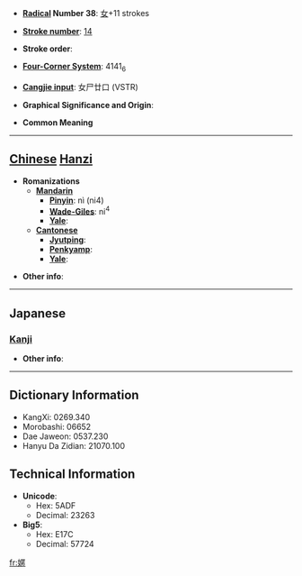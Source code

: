 * '''[[Wiktionary:Chinese radical index| Radical]] Number 38''': [[Wiktionary:Chinese radical index 女|女]]+11 strokes

* '''[[Wiktionary:Chinese total strokes index|Stroke number]]''': [[Wiktionary:Chinese total strokes index 14|14]]

* '''Stroke order''': 

* '''[[Wiktionary:Chinese four corner index|Four-Corner System]]''': 4141<sub>6</sub>

* '''[[Wiktionary:Chinese Cangjie index|Cangjie input]]''': 女尸廿口 (VSTR)

* '''Graphical Significance and Origin''': 

* '''Common Meaning'''

----

== [[Chinese]] [[Hanzi]] ==

* '''Romanizations'''
** '''[[Mandarin]]'''
*** '''[[Pinyin]]''': nì (ni4)
*** '''[[Wade-Giles]]''': ni<sup>4</sup>
*** '''[[Yale]]''': 
** '''[[Cantonese]]'''
*** '''[[Jyutping]]''':
*** '''[[Penkyamp]]''': 
*** '''[[Yale]]''': 

* '''Other info''': 

----

==Japanese==
===[[Kanji]]===
{{kanji|on readings=[[じゆく]] (jiyuku), [[にき]] (niki)|kun readings=[[みだら]] (midara)}}

* '''Other info''':  

----

== Dictionary Information ==

* KangXi: 0269.340
* Morobashi: 06652
* Dae Jaweon: 0537.230
* Hanyu Da Zidian: 21070.100

== Technical Information ==

* '''Unicode''':
** Hex: 5ADF
** Decimal: 23263
* '''Big5''':
** Hex: E17C
** Decimal: 57724

[[fr:嫟]]